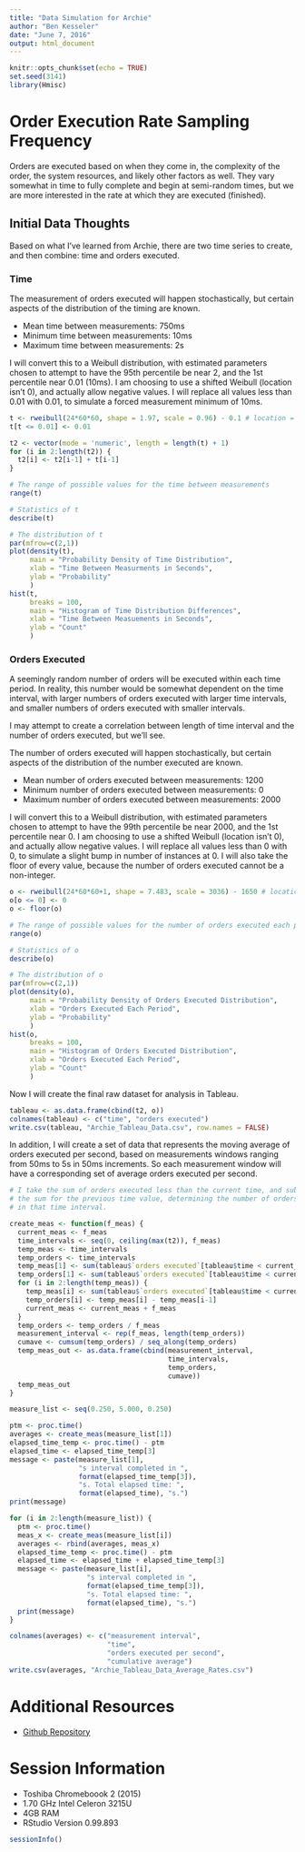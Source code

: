 ```yaml
---
title: "Data Simulation for Archie"
author: "Ben Kesseler"
date: "June 7, 2016"
output: html_document
---
```


```r
knitr::opts_chunk$set(echo = TRUE)
set.seed(3141)
library(Hmisc)
```

# Order Execution Rate Sampling Frequency

Orders are executed based on when they come in, the complexity of the order, the
system resources, and likely other factors as well. They vary somewhat in time
to fully complete and begin at semi-random times, but we are more interested in
the rate at which they are executed (finished).

## Initial Data Thoughts

Based on what I've learned from Archie, there are two time series to create, and
then combine: time and orders executed.

### Time

The measurement of orders executed will happen stochastically, but certain
aspects of the distribution of the timing are known.

* Mean time between measurements:    750ms
* Minimum time between measurements: 10ms
* Maximum time between measurements: 2s

I will convert this to a Weibull distribution, with estimated parameters
chosen to attempt to have the 95th percentile be near 2, and the 1st percentile
near 0.01 (10ms). I am choosing to use a shifted Weibull (location isn't 0), and
actually allow negative values. I will replace all values less than 0.01 with
0.01, to simulate a forced measurement minimum of 10ms.

```r

t <- rweibull(24*60*60, shape = 1.97, scale = 0.96) - 0.1 # location = -0.1
t[t <= 0.01] <- 0.01

t2 <- vector(mode = 'numeric', length = length(t) + 1)
for (i in 2:length(t2)) {
  t2[i] <- t2[i-1] + t[i-1]
}

# The range of possible values for the time between measurements
range(t)

# Statistics of t
describe(t)

# The distribution of t
par(mfrow=c(2,1))
plot(density(t),
     main = "Probability Density of Time Distribution",
     xlab = "Time Between Measurments in Seconds",
     ylab = "Probability"
     )
hist(t, 
     breaks = 100,
     main = "Histogram of Time Distribution Differences",
     xlab = "Time Between Measuements in Seconds",
     ylab = "Count"
     )
```

### Orders Executed

A seemingly random number of orders will be executed within each time period. In
reality, this number would be somewhat dependent on the time interval, with
larger numbers of orders executed with larger time intervals, and smaller 
numbers of orders executed with smaller intervals.

I may attempt to create a correlation between length of time interval and the
number of orders executed, but we'll see.

The number of orders executed will happen stochastically, but certain
aspects of the distribution of the number executed are known.

* Mean number of orders executed between measurements:    1200
* Minimum number of orders executed between measurements: 0
* Maximum number of orders executed between measurements: 2000

I will convert this to a Weibull distribution, with estimated parameters
chosen to attempt to have the 99th percentile be near 2000, and the 
1st percentile near 0. I am choosing to use a shifted Weibull 
(location isn't 0), and actually allow negative values. I will replace all 
values less than 0 with 0, to simulate a slight bump in number of instances at 
0. I will also take the floor of every value, because the number of orders
executed cannot be a non-integer.

```r

o <- rweibull(24*60*60+1, shape = 7.483, scale = 3036) - 1650 # location = -1650
o[o <= 0] <- 0
o <- floor(o)

# The range of possible values for the number of orders executed each period
range(o)

# Statistics of o
describe(o)

# The distribution of o
par(mfrow=c(2,1))
plot(density(o),
     main = "Probability Density of Orders Executed Distribution",
     xlab = "Orders Executed Each Period",
     ylab = "Probability"
     )
hist(o, 
     breaks = 100,
     main = "Histogram of Orders Executed Distribution",
     xlab = "Orders Executed Each Period",
     ylab = "Count"
     )
```

Now I will create the final raw dataset for analysis in Tableau.

```r

tableau <- as.data.frame(cbind(t2, o))
colnames(tableau) <- c("time", "orders executed")
write.csv(tableau, "Archie_Tableau_Data.csv", row.names = FALSE)
```

In addition, I will create a set of data that represents the moving average of
orders executed per second, based on measurements windows ranging from 50ms to
5s in 50ms increments. So each measurement window will have a corresponding set
of average orders executed per second.

```r

# I take the sum of orders executed less than the current time, and subtract
# the sum for the previous time value, determining the number of orders executed
# in that time interval.

create_meas <- function(f_meas) {
  current_meas <- f_meas
  time_intervals <- seq(0, ceiling(max(t2)), f_meas)
  temp_meas <- time_intervals
  temp_orders <- time_intervals
  temp_meas[1] <- sum(tableau$`orders executed`[tableau$time < current_meas])
  temp_orders[1] <- sum(tableau$`orders executed`[tableau$time < current_meas])
  for (i in 2:length(temp_meas)) {
    temp_meas[i] <- sum(tableau$`orders executed`[tableau$time < current_meas])
    temp_orders[i] <- temp_meas[i] - temp_meas[i-1]
    current_meas <- current_meas + f_meas
  }
  temp_orders <- temp_orders / f_meas
  measurement_interval <- rep(f_meas, length(temp_orders))
  cumave <- cumsum(temp_orders) / seq_along(temp_orders)
  temp_meas_out <- as.data.frame(cbind(measurement_interval,
                                       time_intervals,
                                       temp_orders,
                                       cumave))
  temp_meas_out
}

measure_list <- seq(0.250, 5.000, 0.250)

ptm <- proc.time()
averages <- create_meas(measure_list[1])
elapsed_time_temp <- proc.time() - ptm
elapsed_time <- elapsed_time_temp[3]
message <- paste(measure_list[1], 
                 "s interval completed in ",
                 format(elapsed_time_temp[3]),
                 "s. Total elapsed time: ",
                 format(elapsed_time), "s.")
print(message)

for (i in 2:length(measure_list)) {
  ptm <- proc.time()
  meas_x <- create_meas(measure_list[i])
  averages <- rbind(averages, meas_x)
  elapsed_time_temp <- proc.time() - ptm
  elapsed_time <- elapsed_time + elapsed_time_temp[3]
  message <- paste(measure_list[i], 
                   "s interval completed in ",
                   format(elapsed_time_temp[3]),
                   "s. Total elapsed time: ",
                   format(elapsed_time), "s.")
  print(message)
}

colnames(averages) <- c("measurement interval",
                        "time",
                        "orders executed per second",
                        "cumulative average")
write.csv(averages, "Archie_Tableau_Data_Average_Rates.csv")
```

# Additional Resources

* [Github Repository](https://github.com/bkkesseler/datasimulationforarchie)

# Session Information

- Toshiba Chromeboook 2 (2015)
- 1.70 GHz Intel Celeron 3215U
- 4GB RAM
- RStudio Version 0.99.893

```r
sessionInfo()
```